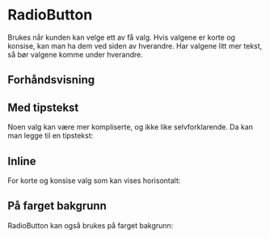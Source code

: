 
<Meta of={RadioButtonStories} />

# RadioButton

Brukes når kunden kan velge ett av få valg. Hvis valgene er korte og konsise, kan man ha dem ved siden av hverandre.
Har valgene litt mer tekst, så bør valgene komme under hverandre.

## Forhåndsvisning

<Canvas of={RadioButtonStories.Standard} />
<Controls of={RadioButtonStories.Standard} />

## Med tipstekst

Noen valg kan være mer kompliserte, og ikke like selvforklarende. Da kan man legge til en tipstekst:

<Canvas of={RadioButtonStories.WithTooltip} />
<Controls of={RadioButtonStories.WithTooltip} />

## Inline

For korte og konsise valg som kan vises horisontalt:

<Canvas of={RadioButtonStories.Inline} />
<Controls of={RadioButtonStories.Inline} />

## På farget bakgrunn

RadioButton kan også brukes på farget bakgrunn:

<Canvas of={RadioButtonStories.ColoredBackground} />
<Controls of={RadioButtonStories.ColoredBackground} />
